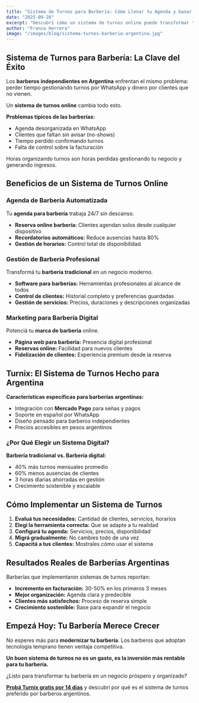 ```yaml
---
title: "Sistema de Turnos para Barbería: Cómo Llenar tu Agenda y Ganar Más Dinero"
date: "2025-09-20"
excerpt: "Descubrí cómo un sistema de turnos online puede transformar tu barbería en Argentina. Más clientes, menos ausencias, mejor gestión."
author: "Franco Herrera"
image: "/images/blog/sistema-turnos-barberia-argentina.jpg"
---
```


## Sistema de Turnos para Barbería: La Clave del Éxito

Los **barberos independientes en Argentina** enfrentan el mismo problema: perder tiempo gestionando turnos por WhatsApp y dinero por clientes que no vienen.

Un **sistema de turnos online** cambia todo esto.

**Problemas típicos de las barberías:**

- Agenda desorganizada en WhatsApp
- Clientes que faltan sin avisar (no-shows)
- Tiempo perdido confirmando turnos
- Falta de control sobre la facturación

Horas organizando turnos son horas perdidas gestionando tu negocio y generando ingresos.

## Beneficios de un Sistema de Turnos Online

### Agenda de Barbería Automatizada

Tu **agenda para barbería** trabaja 24/7 sin descanso.

- **Reserva online barbería:** Clientes agendan solos desde cualquier dispositivo
- **Recordatorios automáticos:** Reduce ausencias hasta 80%
- **Gestión de horarios:** Control total de disponibilidad

### Gestión de Barbería Profesional

Transformá tu **barbería tradicional** en un negocio moderno.

- **Software para barberías:** Herramientas profesionales al alcance de todos
- **Control de clientes:** Historial completo y preferencias guardadas
- **Gestión de servicios:** Precios, duraciones y descripciones organizadas

### Marketing para Barbería Digital

Potenciá tu **marca de barbería** online.

- **Página web para barbería:** Presencia digital profesional
- **Reservas online:** Facilidad para nuevos clientes
- **Fidelización de clientes:** Experiencia premium desde la reserva

## Turnix: El Sistema de Turnos Hecho para Argentina

**Características específicas para barberías argentinas:**

- Integración con **Mercado Pago** para señas y pagos
- Soporte en español por WhatsApp
- Diseño pensado para barberos independientes
- Precios accesibles en pesos argentinos

### ¿Por Qué Elegir un Sistema Digital?

**Barbería tradicional vs. Barbería digital:**

- 40% más turnos mensuales promedio
- 60% menos ausencias de clientes
- 3 horas diarias ahorradas en gestión
- Crecimiento sostenible y escalable

## Cómo Implementar un Sistema de Turnos

1. **Evaluá tus necesidades:** Cantidad de clientes, servicios, horarios
2. **Elegí la herramienta correcta:** Que se adapte a tu realidad
3. **Configurá tu agenda:** Servicios, precios, disponibilidad
4. **Migrá gradualmente:** No cambies todo de una vez
5. **Capacitá a tus clientes:** Mostrales cómo usar el sistema

## Resultados Reales de Barberías Argentinas

Barberías que implementaron sistemas de turnos reportan:

- **Incremento en facturación:** 30-50% en los primeros 3 meses
- **Mejor organización:** Agenda clara y predecible
- **Clientes más satisfechos:** Proceso de reserva simple
- **Crecimiento sostenible:** Base para expandir el negocio

## Empezá Hoy: Tu Barbería Merece Crecer

No esperes más para **modernizar tu barbería**. Los barberos que adoptan tecnología temprano tienen ventaja competitiva.

**Un buen sistema de turnos no es un gasto, es la inversión más rentable para tu barbería.**

¿Listo para transformar tu barbería en un negocio próspero y organizado?

[**Probá Turnix gratis por 14 días**](/register) y descubrí por qué es el sistema de turnos preferido por barberos argentinos.
